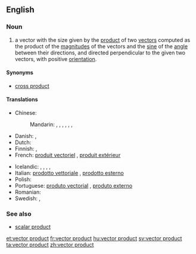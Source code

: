 ==English==

===Noun===
{{en-noun|head=[[vector]] [[product]]}}

# {{context|vector}} a vector with the size given by the [[product]] of two [[vector]]s computed as the product of the [[magnitude]]s of the vectors and the [[sine]] of the [[angle]] between their directions, and directed perpendicular to the given two vectors, with positive [[orientation]].

====Synonyms====
*[[cross product]]

====Translations====
{{trans-top|vector with size given by the product of two vectors}}
* Chinese:
*: Mandarin: {{t|cmn|向量積|sc=Hani}}, {{t|cmn|向量积|tr=xiàngliàngjī|sc=Hani}}, {{t|cmn|矢量積|sc=Hani}}, {{t|cmn|矢量积|tr=shǐliàngjī|sc=Hani}}, {{t|cmn|矢積|sc=Hani}}, {{t|cmn|矢积|tr=shǐjī|sc=Hani}}, {{t|cmn|矢值|tr=shǐzhí|sc=Hani}}
* Danish: {{t-|da|vektorprodukt|n}}, {{t-|da|krydsprodukt|n}}
* Dutch: {{t-|nl|kruisproduct|n}}
* Finnish: {{t-|fi|vektoritulo}}, {{t-|fi|ristitulo}}
* French: [[produit vectoriel]] {{m}}, [[produit extérieur]] {{m}}
{{trans-mid}}
* Icelandic: {{t-|is|krossfeldi|n}}, {{t-|is|krossmargfeldi|n}}, {{t-|is|vigurfeldi|n}}, {{t-|is|vigurmargfeldi|n}}, {{t-|is|vektormargfeldi|n}}
* Italian: [[prodotto vettoriale]] {{m}}, [[prodotto esterno]] {{m}}
* Polish: {{t-|pl|iloczyn wektorowy|m}}
* Portuguese: [[produto vectorial]] {{m}}, [[produto externo]] {{m}}
* Romanian: {{t-|ro|produs vectorial|n}}
* Swedish: {{t+|sv|vektorprodukt|c}}, {{t+|sv|kryssprodukt|c}}
{{trans-bottom}}

===See also===
*[[scalar product]]

[[et:vector product]]
[[fr:vector product]]
[[hu:vector product]]
[[sv:vector product]]
[[ta:vector product]]
[[zh:vector product]]